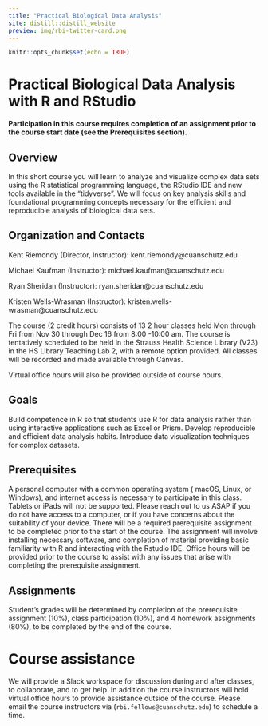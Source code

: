 ```yaml
---
title: "Practical Biological Data Analysis"
site: distill::distill_website
preview: img/rbi-twitter-card.png
---
```



```r
knitr::opts_chunk$set(echo = TRUE)
```

# Practical Biological Data Analysis with R and RStudio

**Participation in this course requires completion of an assignment prior to the course start date (see the Prerequisites section).**

## Overview

In this short course you will learn to analyze and visualize complex data sets using the R statistical programming language, the RStudio IDE and new tools available in the "tidyverse”. We will focus on key analysis skills and foundational programming concepts necessary for the efficient and reproducible analysis of biological data sets.

## Organization and Contacts 

Kent Riemondy (Director, Instructor): kent.riemondy@cuanschutz.edu 

Michael Kaufman (Instructor):  michael.kaufman@cuanschutz.edu

Ryan Sheridan (Instructor): ryan.sheridan@cuanschutz.edu 

Kristen Wells-Wrasman (Instructor): kristen.wells-wrasman@cuanschutz.edu

The course (2 credit hours) consists of 13 2 hour classes held Mon through Fri from Nov 30 through Dec 16 from 8:00 -10:00 am. The course is tentatively scheduled to be held in the Strauss Health Science Library  (V23) in the HS Library Teaching Lab 2, with a remote option provided. All classes will be recorded and made available through Canvas.

Virtual office hours will also be provided outside of course hours.   

## Goals

Build competence in R so that students use R for data analysis rather than using interactive applications such as Excel or Prism. 
Develop reproducible and efficient data analysis habits.
Introduce data visualization techniques for complex datasets.

## Prerequisites

A personal computer with a common operating system ( macOS, Linux, or Windows), and internet access is necessary to participate in this class. Tablets or iPads will not be supported. Please reach out to us ASAP if you do not have access to a computer, or if you have concerns about the suitability of your device.  There will be a required prerequisite assignment to be completed prior to the start of the course. The assignment will involve installing necessary software, and completion of material providing basic familiarity with R and interacting with the Rstudio IDE. Office hours will be provided prior to the course to assist with any issues that arise with completing the prerequisite assignment. 

## Assignments 

Student's grades will be determined by completion of the prerequisite assignment (10%), class participation (10%), and 4 homework assignments (80%), to be completed by the end of the course.

# Course assistance
 We will provide a Slack workspace for discussion during and after classes, to collaborate, and to get help. In addition the course instructors will hold virtual office hours to provide assistance outside of the course. Please email the course instructors via (`rbi.fellows@cuanschutz.edu`) to schedule a time.
